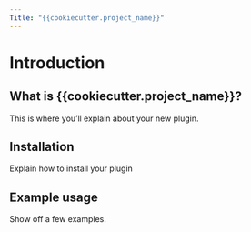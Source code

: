 ```yaml
---
Title: "{{cookiecutter.project_name}}"
---
```


# Introduction
## What is {{cookiecutter.project_name}}?
This is where you'll explain about your new plugin. 

## Installation
Explain how to install your plugin

## Example usage
Show off a few examples. 